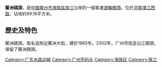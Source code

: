 {{Unreferenced|time=2019-03-30T12:04:37+00:00}}
'''鰲洲碼頭'''，是[[中國|中國]][[廣州市|廣州市]][[海珠區|海珠區]][[珠江|珠江]]沿岸的一個客運[[渡輪|渡輪]][[碼頭|碼頭]]。位於[[河南_(广州地名)|河南]][[濱江西路|濱江西路]]，佔地約99.18平方米。

==歷史及特色==
鰲洲碼頭，取名自附近鰲洲大街，建於1965年。2002年，广州市改造沿江碼頭，保留了鰲洲碼頭。


[[Category:广东水路运输|Category:广东水路运输]]
[[Category:广州市码头|Category:广州市码头]]
[[Category:海珠区|Category:海珠区]]
[[Category:珠江|Category:珠江]]

{{GZ-stub}}